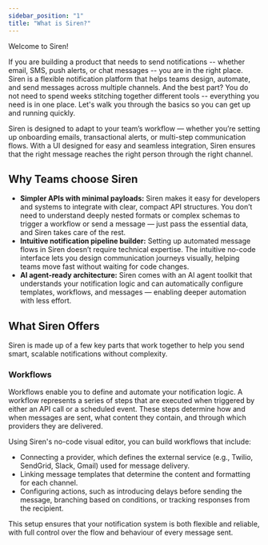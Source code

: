 ```yaml
---
sidebar_position: "1"
title: "What is Siren?"
---
```


Welcome to Siren\!

If you are building a product that needs to send notifications -- whether email, SMS, push alerts, or chat messages -- you are in the right place. Siren is a flexible notification platform that helps teams design, automate, and send messages across multiple channels. And the best part? You do not need to spend weeks stitching together different tools -- everything you need is in one place. Let's walk you through the basics so you can get up and running quickly.

Siren is designed to adapt to your team’s workflow — whether you’re setting up onboarding emails, transactional alerts, or multi-step communication flows. With a UI designed for easy and seamless integration, Siren ensures that the right message reaches the right person through the right channel.

## Why Teams choose Siren

- **Simpler APIs with minimal payloads:** Siren makes it easy for developers and systems to integrate with clear, compact API structures. You don’t need to understand deeply nested formats or complex schemas to trigger a workflow or send a message — just pass the essential data, and Siren takes care of the rest.
- **Intuitive notification pipeline builder:** Setting up automated message flows in Siren doesn’t require technical expertise. The intuitive no-code interface lets you design communication journeys visually, helping teams move fast without waiting for code changes.
- **AI agent-ready architecture:** Siren comes with an AI agent toolkit that understands your notification logic and can automatically configure templates, workflows, and messages — enabling deeper automation with less effort.

## What Siren Offers

Siren is made up of a few key parts that work together to help you send smart, scalable notifications without complexity. 

### Workflows

Workflows enable you to define and automate your notification logic. A workflow represents a series of steps that are executed when triggered by either an API call or a scheduled event. These steps determine how and when messages are sent, what content they contain, and through which providers they are delivered.

Using Siren's no-code visual editor, you can build workflows that include:

- Connecting a provider, which defines the external service (e.g., Twilio, SendGrid, Slack, Gmail) used for message delivery.
- Linking message templates that determine the content and formatting for each channel.
- Configuring actions, such as introducing delays before sending the message, branching based on conditions, or tracking responses from the recipient.

This setup ensures that your notification system is both flexible and reliable, with full control over the flow and behaviour of every message sent.